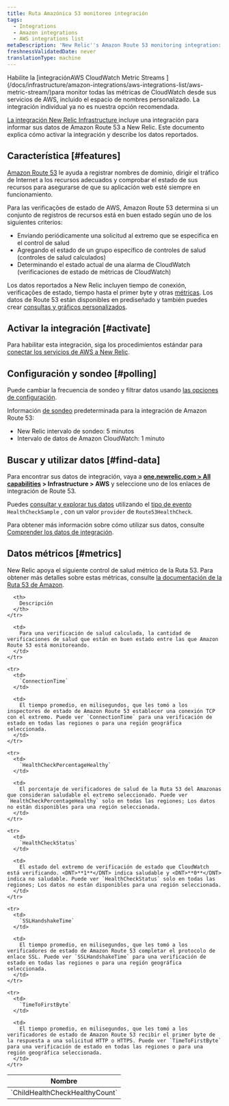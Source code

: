 ```yaml
---
title: Ruta Amazónica 53 monitoreo integración
tags:
  - Integrations
  - Amazon integrations
  - AWS integrations list
metaDescription: 'New Relic''s Amazon Route 53 monitoring integration: how to activate it and a description of the data reported.'
freshnessValidatedDate: never
translationType: machine
---
```


<Callout variant="important">
  Habilite la [integraciónAWS CloudWatch Metric Streams ](/docs/infrastructure/amazon-integrations/aws-integrations-list/aws-metric-stream/)para monitor todas las métricas de CloudWatch desde sus servicios de AWS, incluido el espacio de nombres personalizado. La integración individual ya no es nuestra opción recomendada.
</Callout>

[La integración New Relic Infrastructure ](/docs/infrastructure/integrations-getting-started/getting-started/introduction-infrastructure-integrations)incluye una integración para informar sus datos de Amazon Route 53 a New Relic. Este documento explica cómo activar la integración y describe los datos reportados.

## Característica [#features]

[Amazon Route 53](https://aws.amazon.com/route53/) le ayuda a registrar nombres de dominio, dirigir el tráfico de Internet a los recursos adecuados y comprobar el estado de sus recursos para asegurarse de que su aplicación web esté siempre en funcionamiento.

Para las verificações de estado de AWS, Amazon Route 53 determina si un conjunto de registros de recursos está en buen estado según uno de los siguientes criterios:

* Enviando periódicamente una solicitud al extremo que se especifica en el control de salud
* Agregando el estado de un grupo específico de controles de salud (controles de salud calculados)
* Determinando el estado actual de una alarma de CloudWatch (verificaciones de estado de métricas de CloudWatch)

Los datos reportados a New Relic incluyen tiempo de conexión, verificações de estado, tiempo hasta el primer byte y otras [métricas](#metrics). Los datos de Route 53 están disponibles en <InlinePopover type="dashboards"/>prediseñado y también puedes crear [consultas y gráficos personalizados](/docs/infrastructure/integrations-getting-started/getting-started/use-integration-data-new-relic-insights).

## Activar la integración [#activate]

Para habilitar esta integración, siga los procedimientos estándar para [conectar los servicios de AWS a New Relic](/docs/infrastructure/infrastructure-integrations/getting-started/connect-aws-integrations-infrastructure).

## Configuración y sondeo [#polling]

Puede cambiar la frecuencia de sondeo y filtrar datos usando [las opciones de configuración](/docs/integrations/new-relic-integrations/getting-started/configure-polling-frequency-data-collection-cloud-integrations).

Información [de sondeo](/docs/infrastructure/amazon-integrations/aws-integrations-list/aws-polling-intervals-infrastructure-integrations) predeterminada para la integración de Amazon Route 53:

* New Relic intervalo de sondeo: 5 minutos
* Intervalo de datos de Amazon CloudWatch: 1 minuto

## Buscar y utilizar datos [#find-data]

Para encontrar sus datos de integración, vaya a <DNT>**[one.newrelic.com > All capabilities](https://one.newrelic.com/all-capabilities) > Infrastructure > AWS**</DNT> y seleccione uno de los enlaces de integración de Route 53.

Puedes [consultar y explorar tus datos](/docs/using-new-relic/data/understand-data/query-new-relic-data) utilizando el [tipo de evento](/docs/data-apis/understand-data/new-relic-data-types/#event-data) `HealthCheckSample` , con un valor `provider` de `Route53HealthCheck`.

Para obtener más información sobre cómo utilizar sus datos, consulte [Comprender los datos de integración](/docs/infrastructure/integrations/find-use-infrastructure-integration-data).

## Datos métricos [#metrics]

New Relic apoya el siguiente control de salud métrico de la Ruta 53. Para obtener más detalles sobre estas métricas, consulte [la documentación de la Ruta 53 de Amazon](http://docs.aws.amazon.com/AmazonCloudWatch/latest/monitoring/r53-metricscollected_shared.html).

<table>
  <thead>
    <tr>
      <th style={{ width: "315px" }}>
        Nombre
      </th>

      <th>
        Descripción
      </th>
    </tr>
  </thead>

  <tbody>
    <tr>
      <td>
        `ChildHealthCheckHealthyCount`
      </td>

      <td>
        Para una verificación de salud calculada, la cantidad de verificaciones de salud que están en buen estado entre las que Amazon Route 53 está monitoreando.
      </td>
    </tr>

    <tr>
      <td>
        `ConnectionTime`
      </td>

      <td>
        El tiempo promedio, en milisegundos, que les tomó a los inspectores de estado de Amazon Route 53 establecer una conexión TCP con el extremo. Puede ver `ConnectionTime` para una verificación de estado en todas las regiones o para una región geográfica seleccionada.
      </td>
    </tr>

    <tr>
      <td>
        `HealthCheckPercentageHealthy`
      </td>

      <td>
        El porcentaje de verificadores de salud de la Ruta 53 del Amazonas que consideran saludable el extremo seleccionado. Puede ver `HealthCheckPercentageHealthy` solo en todas las regiones; Los datos no están disponibles para una región seleccionada.
      </td>
    </tr>

    <tr>
      <td>
        `HealthCheckStatus`
      </td>

      <td>
        El estado del extremo de verificación de estado que CloudWatch está verificando. <DNT>**1**</DNT> indica saludable y <DNT>**0**</DNT> indica no saludable. Puede ver `HealthCheckStatus` solo en todas las regiones; Los datos no están disponibles para una región seleccionada.
      </td>
    </tr>

    <tr>
      <td>
        `SSLHandshakeTime`
      </td>

      <td>
        El tiempo promedio, en milisegundos, que les tomó a los verificadores de estado de Amazon Route 53 completar el protocolo de enlace SSL. Puede ver `SSLHandshakeTime` para una verificación de estado en todas las regiones o para una región geográfica seleccionada.
      </td>
    </tr>

    <tr>
      <td>
        `TimeToFirstByte`
      </td>

      <td>
        El tiempo promedio, en milisegundos, que les tomó a los verificadores de estado de Amazon Route 53 recibir el primer byte de la respuesta a una solicitud HTTP o HTTPS. Puede ver `TimeToFirstByte` para una verificación de estado en todas las regiones o para una región geográfica seleccionada.
      </td>
    </tr>
  </tbody>
</table>